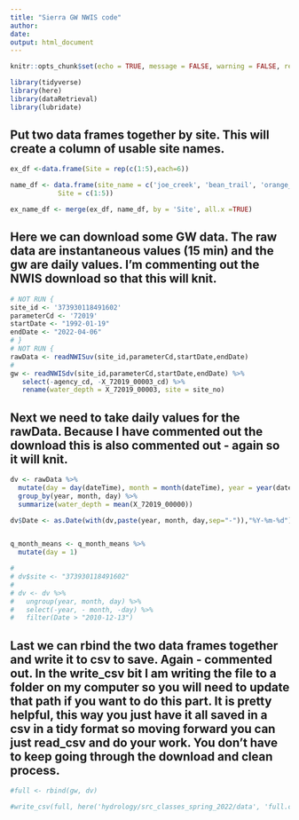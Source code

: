 ```yaml
---
title: "Sierra GW NWIS code"
author: 
date: 
output: html_document
---
```


```r

knitr::opts_chunk$set(echo = TRUE, message = FALSE, warning = FALSE, results = FALSE)

```

```r
library(tidyverse)
library(here)
library(dataRetrieval)
library(lubridate)
```

## Put two data frames together by site. This will create a column of usable site names. 
```r
ex_df <-data.frame(Site = rep(c(1:5),each=6))

name_df <- data.frame(site_name = c('joe_creek', 'bean_trail', 'orange_outlet', 'sane_mountain', 'fuzzy_lake'),
            Site = c(1:5))

ex_name_df <- merge(ex_df, name_df, by = 'Site', all.x =TRUE)
```

## Here we can download some GW data. The raw data are instantaneous values (15 min) and the gw are daily values. I'm commenting out the NWIS download so that this will knit.
```r
# NOT RUN {
site_id <- '373930118491602'
parameterCd <- '72019'
startDate <- "1992-01-19"
endDate <- "2022-04-06"
# }
# NOT RUN {
rawData <- readNWISuv(site_id,parameterCd,startDate,endDate)
# 
gw <- readNWISdv(site_id,parameterCd,startDate,endDate) %>% 
   select(-agency_cd, -X_72019_00003_cd) %>% 
   rename(water_depth = X_72019_00003, site = site_no)

```

## Next we need to take daily values for the rawData. Because I have commented out the download this is also commented out - again so it will knit. 
```r
dv <- rawData %>% 
  mutate(day = day(dateTime), month = month(dateTime), year = year(dateTime)) %>%
  group_by(year, month, day) %>%
  summarize(water_depth = mean(X_72019_00000))

dv$Date <- as.Date(with(dv,paste(year, month, day,sep="-")),"%Y-%m-%d") 


q_month_means <- q_month_means %>% 
  mutate(day = 1)

# 
# dv$site <- "373930118491602"
# 
# dv <- dv %>% 
#   ungroup(year, month, day) %>% 
#   select(-year, - month, -day) %>% 
#   filter(Date > "2010-12-13")

```

## Last we can rbind the two data frames together and write it to csv to save. Again - commented out. In the write_csv bit I am writing the file to a folder on my computer so you will need to update that path if you want to do this part. It is pretty helpful, this way you just have it all saved in a csv in a tidy format so moving forward you can just read_csv and do your work. You don't have to keep going through the download and clean process.  
```r
#full <- rbind(gw, dv)

#write_csv(full, here('hydrology/src_classes_spring_2022/data', 'full.csv'))
```







